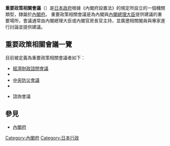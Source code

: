 {{expand|time=2016-11-13T17:15:50+00:00}}
{{unreferenced|time=2016-11-13T17:15:50+00:00}}
'''重要政策相關會議'''（{{jp|j=重要政策に関する会議|hg=じゅうようせいさくにかんするかいぎ|lead=yes}}）是[[日本政府|日本政府]]根據《內閣府設置法》的規定所設立的一個機關類型，隸屬於[[內閣府|內閣府]]。
重要政策相關會議是為內閣與[[日本內閣總理大臣|內閣總理大臣]]提供建議的重要場所，會議通常由內閣總理大臣或內閣官房長官主持，並廣邀相關閣員與專家進行討論並提供建議。
==重要政策相關會議一覽==
目前被定義為重要政策相關會議者如下：
* [[經濟財政諮問會議|經濟財政諮問會議]]
* {{link-jp|綜合科學技術會議|総合科学技術・イノベーション会議}}
* [[中央防災會議|中央防災會議]]
* {{link-jp|男女共同參與會議|男女共同参画会議}}
* {{link-jp|國家戰略區域|国家戦略特別区域}}諮詢會議
==參見==
*[[內閣府|內閣府]]

[[Category:內閣府|Category:內閣府]]
[[Category:日本行政|Category:日本行政]]